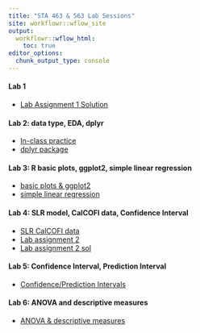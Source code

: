 ```yaml
---
title: "STA 463 & 563 Lab Sessions"
site: workflowr::wflow_site
output:
  workflowr::wflow_html:
    toc: true
editor_options:
  chunk_output_type: console
---
```


#### Lab 1
* [Lab Assignment 1 Solution](lab_assignment1_sol.html)

#### Lab 2: data type, EDA, dplyr
* [In-class practice](lab2_inclass_prac.html)
* [dplyr package](dplyr_prac.html)

#### Lab 3: R basic plots, ggplot2, simple linear regression
* [basic plots & ggplot2](Rplot_ggplot2_prac.html)
* [simple linear regression](slr_prac.html)

#### Lab 4: SLR model, CalCOFI data, Confidence Interval
* [SLR CalCOFI data](slr_calcofi.html)
* [Lab assignment 2](lab_hw2.html)
* [Lab assignment 2 sol](lab_hw2_sol.html) 


#### Lab 5: Confidence Interval, Prediction Interval
* [Confidence/Prediction Intervals](intervals.html)

#### Lab 6: ANOVA and descriptive measures
* [ANOVA & descriptive measures](anova_desc.html)



